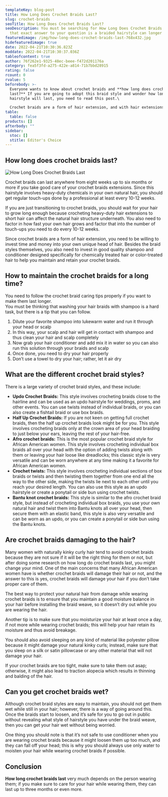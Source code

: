 ```yaml
---
templateKey: blog-post
title: How Long Does Crochet Braids Last?
slug: crochet-braids
seoTitle: How Long Does Crochet Braids Last?
seoDescription: You must be searching for How Long Does Crochet Braids Last? and
  that exact answer to your question is a braided hairstyle can longer for....
featuredimage: /img/how-long-does-crochet-braids-last-768x432.jpg
hidefeaturedimage: true
date: 2022-04-21T10:30:36.823Z
moddate: 2022-04-21T10:30:37.036Z
tableofcontent: true
author: 76f262e1-9325-48ec-beee-f472d201176a
category: fea5f3fd-a275-422e-a814-71b7bbd28915
rating: false
rcount: 0
rvalue: 5
beforebody: >-
  Everyone wants to know about crochet braids and **how long does crochet braids
  last?** If you are going to adopt this braid style and wonder how long this
  hairstyle will last, you need to read this post.\

  Crochet braids are a form of hair extension, and with hair extensions, it is always about the quality and type of hair extension you use in your hairstyle. The name crochet braids come from the technique used to apply these braids in your own natural (relaxed or permed) hair. This technique helps add volume and length to your hair. If you are not a fan of **[straightened hair](https://howlongdoeslast.info/straightened-hair/)** then this hairstyle is best for you.
table:
  table: false
products: []
afterbody: ""
sidebar:
  stoc: []
  stitle: Editor's Choice
---
```

## How long does crochet braids last?

![How Long Does Crochet Braids Last](/img/how-long-does-crochet-braids-last-768x432.jpg "How Long Does Crochet Braids Last")

Crochet braids can last anywhere from eight weeks up to six months or more if you take good care of your crochet braids extensions. Since this hairstyle involves heavy-duty chemicals in your own natural hair, you should get regular touch-ups done by a professional at least every 10-12 weeks.

If you are just transitioning to crochet braids, you should wait for your hair to grow long enough because crocheting heavy-duty hair extensions to short hair can affect the natural hair structure underneath. You also need to factor in how fast your own hair grows and factor that into the number of touch-ups you need to do every 10-12 weeks.

Since crochet braids are a form of hair extension, you need to be willing to invest time and money into your own unique head of hair. Besides the braid styles themselves, you also need to invest in good quality shampoo and conditioner designed specifically for chemically treated hair or color-treated hair to help you maintain and retain your crochet braids.

## How to maintain the crochet braids for a long time?

You need to follow the crochet braid caring tips properly if you want to make them last longer.\
You must be thinking that washing your hair braids with shampoo is a hard task, but there is a tip that you can follow.

1. Dilute your favorite shampoo into lukewarm water and run it through your head or scalp
2. In this way, your scalp and hair will get in contact with shampoo and thus clean your hair and scalp completely
3. Now grab your hair conditioner and add mix it in water so you can also run this solution through your braids and scalp
4. Once done, you need to dry your hair properly
5. Don’t use a towel to dry your hair; rather, let it air dry

## What are the different crochet braid styles?

There is a large variety of crochet braid styles, and these include:

* **Updo Crochet Braids:** This style involves crocheting braids close to the hairline and can be used as an updo hairstyle for weddings, proms, and other events. You can use twists instead of individual braids, or you can also create a fishtail braid or use box braids.
* **Half Up Crochet Braids:** If you are not keen on getting full crochet braids, then the half up crochet braids look might be for you. This style involves crocheting braids only at the crown area of your head braiding to just below your ears, leaving the rest of your hair-free.
* **Afro crochet braids:** This is the most popular crochet braid style for African American women. This style involves crocheting individual box braids all over your head with the option of adding twists along with them or leaving your hair loose like dreadlocks; this classic style is very versatile and can be worn anywhere at any time making it a favorite for African American women.
* **Crochet twists:** This style involves crocheting individual sections of box braids or twists and then twisting them together from one end all the way to the other side, making the twists lie next to each other until you reach your desired length. You can also use this style as an updo hairstyle or create a ponytail or side bun using crochet twists.
* **Bantu knot crochet braids:** This style is similar to the afro crochet braid style, but instead of crocheting individual box braids, you use your own natural hair and twist them into Bantu knots all over your head, then secure them with an elastic band, this style is also very versatile and can be worn as an updo, or you can create a ponytail or side bun using the Bantu knots.

## Are crochet braids damaging to the hair?

Many women with naturally kinky curly hair tend to avoid crochet braids because they are not sure if it will be the right thing for them or not, but after doing some research on how long do crochet braids last, you might change your mind. One of the main concerns that many African American women have is whether crochet braids will damage their hair or not, and the answer to this is yes, crochet braids will damage your hair if you don’t take proper care of them.

The best way to protect your natural hair from damage while wearing crochet braids is to ensure that you maintain a good moisture balance in your hair before installing the braid weave, so it doesn’t dry out while you are wearing the hair.

Another tip is to make sure that you moisturize your hair at least once a day, if not more while wearing crochet braids; this will help your hair retain its moisture and thus avoid breakage.

You should also avoid sleeping on any kind of material like polyester pillow because it might damage your natural kinky curls; instead, make sure that you sleep on a silk or satin pillowcase or any other material that will not damage your hair.

If your crochet braids are too tight, make sure to take them out asap; otherwise, it might also lead to traction alopecia which results in thinning and balding of the hair.

## Can you get crochet braids wet?

Although crochet braid styles are easy to maintain, you should not get them wet while still in your hair; however, there is a way of going around this. Once the braids start to loosen, and it’s safe for you to go out in public without revealing what style of hairstyle you have under the braid weave, then you can get your hair wet without being worried.

One thing you should note is that it’s not safe to use conditioner when you are wearing crochet braids because it might loosen them up too much, and they can fall off your head; this is why you should always use only water to moisten your hair while wearing crochet braids if possible.

## Conclusion

**How long crochet braids last** very much depends on the person wearing them; if you make sure to care for your hair while wearing them, they can last up to three months or even more.
